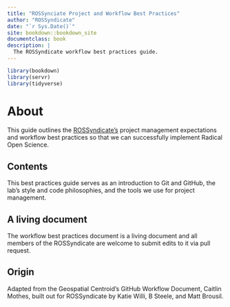 ```yaml
---
title: "ROSSynciate Project and Workflow Best Practices"
author: "ROSSyndicate"
date: "`r Sys.Date()`"
site: bookdown::bookdown_site
documentclass: book
description: |
  The ROSSyndicate workflow best practices guide.
---
```


```r
library(bookdown)
library(servr)
library(tidyverse)
```

# About

This guide outlines the [ROSSyndicate's](https://rossyndicate.com/) project management expectations and workflow best practices so that we can successfully implement Radical Open Science.

## Contents

This best practices guide serves as an introduction to Git and GitHub, the lab's style and code philosophies, and the tools we use for project management.

## A living document

The workflow best practices document is a living document and all members of the ROSSyndicate are welcome to submit edits to it via pull request.

## Origin

Adapted from the Geospatial Centroid's GitHub Workflow Document, Caitlin Mothes, built out for ROSSyndicate by Katie Willi, B Steele, and Matt Brousil.
